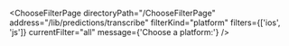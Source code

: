 

<ChooseFilterPage
  directoryPath="/ChooseFilterPage"
  address="/lib/predictions/transcribe"
  filterKind="platform"
  filters={['ios', 'js']}
  currentFilter="all"
  message={'Choose a platform:'}
/>
